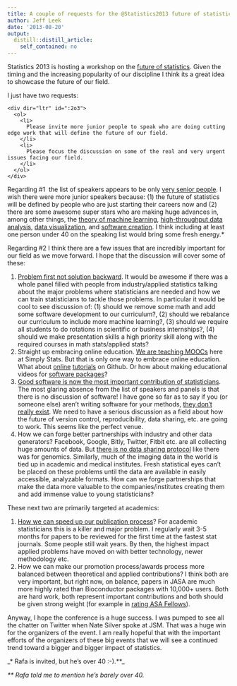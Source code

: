 ```yaml
---
title: A couple of requests for the @Statistics2013 future of statistics workshop
author: Jeff Leek
date: '2013-08-20'
output:
  distill::distill_article:
    self_contained: no
---
```


Statistics 2013 is hosting a workshop on the [future of statistics](http://www.statistics2013.org/about-the-future-of-the-statistical-sciences-workshop/). Given the timing and the increasing popularity of our discipline I think its a great idea to showcase the future of our field.

I just have two requests:

<div id=":27d">
  <div role="chatMessage">
    <div dir="ltr" id=":2o3">
      <ol>
        <li>
          Please invite more junior people to speak who are doing cutting edge work that will define the future of our field.
        </li>
        <li>
          Please focus the discussion on some of the real and very urgent issues facing our field.
        </li>
      </ol>
    </div>
  </div>
</div>

Regarding #1  the list of speakers appears to be only [very senior people](http://www.statistics2013.org/presentations-and-panelists/). I wish there were more junior speakers because: (1) the future of statistics will be defined by people who are just starting their careers now and (2) there are some awesome super stars who are making huge advances in, among other things, the [theory of machine learning](http://www.princeton.edu/~hanliu/), [high-throughput data analysis](http://www.biostat.wisc.edu/~cdewey/), [data visualization](http://simplystatistics.org/2012/06/01/interview-with-amanda-cox-graphics-editor-at-the-new/), and [software creation](http://www.biostat.jhsph.edu/~khansen/software.html). I think including at least one person under 40 on the speaking list would bring some fresh energy.*

Regarding #2 I think there are a few issues that are incredibly important for our field as we move forward. I hope that the discussion will cover some of these:

  1. [Problem first not solution backward](http://simplystatistics.org/2013/05/29/what-statistics-should-do-about-big-data-problem-forward-not-solution-backward/). It would be awesome if there was a whole panel filled with people from industry/applied statistics talking about the major problems where statisticians are needed and how we can train statisticians to tackle those problems. In particular it would be cool to see discussion of: (1) should we remove some math and add some software development to our curriculum?, (2) should we rebalance our curriculum to include more machine learning?, (3) should we require all students to do rotations in scientific or business internships?, (4) should we make presentation skills a high priority skill along with the required courses in math stats/applied stats?
  2. Straight up embracing online education. [We are teaching MOOCs](http://simplystatistics.org/2012/08/10/why-we-are-teaching-massive-open-online-courses-moocs/) here at Simply Stats. But that is only one way to embrace online education. What about [online](https://github.com/hadley/devtools/wiki/Rcpp) [tutorials](http://kbroman.github.io/minimal_make/) on Github. Or how about making educational videos for [software packages](http://www.youtube.com/watch?v=znaO6OHLTeY)?
  3. [Good software is now the most important contribution of statisticians](http://simplystatistics.org/2012/05/28/schlep-blindness-in-statistics/). The most glaring absence from the list of speakers and panels is that there is no discussion of software! I have gone so far as to say if you (or someone else) aren't writing software for your methods, [they don't really exist](http://simplystatistics.org/2013/01/23/statisticians-and-computer-scientists-if-there-is-no-code-there-is-no-paper/). We need to have a serious discussion as a field about how the future of version control, reproducibility, data sharing, etc. are going to work. This seems like the perfect venue.
  4. How we can forge better partnerships with industry and other data generators? Facebook, Google, Bitly, Twitter, Fitbit etc. are all collecting huge amounts of data. But [there is no data sharing protocol](http://simplystatistics.org/2013/01/02/fitbit-why-cant-i-have-my-data/) like there was for genomics. Similarly, much of the imaging data in the world is tied up in academic and medical institutes. Fresh statistical eyes can't be placed on these problems until the data are available in easily accessible, analyzable formats. How can we forge partnerships that make the data more valuable to the companies/institutes creating them and add immense value to young statisticians?

These next two are primarily targeted at academics:

  1. [How we can speed up our publication process](http://simplystatistics.org/2012/03/14/a-proposal-for-a-really-fast-statistics-journal/)? For academic statisticians this is a killer and major problem. I regularly wait 3-5 months for papers to be reviewed for the first time at the fastest stat journals. Some people still wait years. By then, the highest impact applied problems have moved on with better technology, newer methodology etc.
  2. How we can make our promotion process/awards process more balanced between theoretical and applied contributions? I think both are very important, but right now, on balance, papers in JASA are much more highly rated than Bioconductor packages with 10,000+ users. Both are hard work, both represent important contributions and both should be given strong weight (for example in [rating ASA Fellows](http://www.amstat.org/fellows/nominations/pdfs/RatingofNominees.pdf)).

Anyway, I hope the conference is a huge success. I was pumped to see all the chatter on Twitter when Nate Silver spoke at JSM. That was a huge win for the organizers of the event. I am really hopeful that with the important efforts of the organizers of these big events that we will see a continued trend toward a bigger and bigger impact of statistics.

_\* Rafa is invited, but he's over 40 :-).\**_

_** Rafa told me to mention he's barely over 40._
